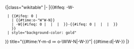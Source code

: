 <noinclude>{|class="wikitable"
|-
</noinclude>|{{#ifeq: {{{y}}}-W{{{w}}}-{{{d}}}
  | {{#ifeq: 0 | {{{cw|0}}}{{{cd|0}}}
    | {{#time:o-"W"W-N}}
    | {{{y}}}-W{{#ifeq: 0 | {{{cw}}} | {{{w}}} | {{{cw}}} }}-{{#ifeq: 0 | {{{cd}}} | {{{d}}} | {{{cd}}} }}
    }}
  | style="background-color: gold" 
}} title="{{#time:Y-m-d ≔ o-\WW-N|{{{y|2001}}}-W{{{w|01}}}-{{{d|1}}}}}"| {{#time:d|{{{y|2001}}}-W{{{w|01}}}-{{{d|1}}}}}<noinclude>
|}
{{Documentation|Template:ISOCALENDAR/doc}}
</noinclude>